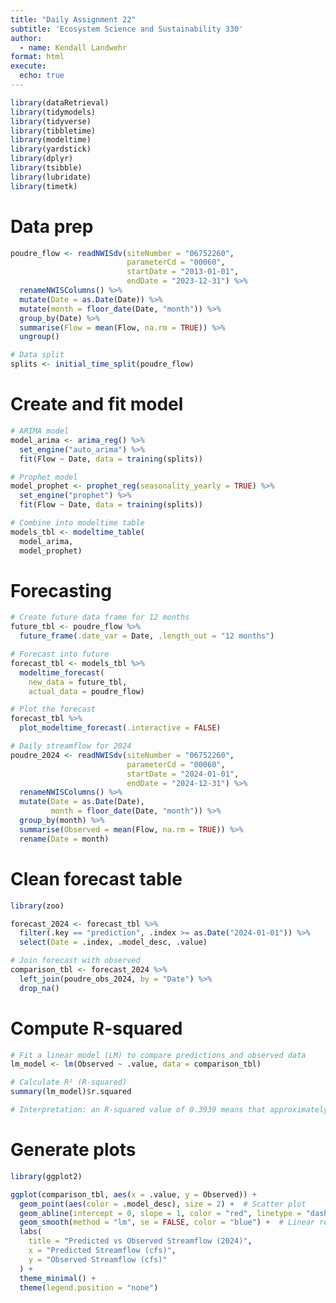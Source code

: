 ```yaml
---
title: "Daily Assignment 22"
subtitle: 'Ecosystem Science and Sustainability 330'
author:
  - name: Kendall Landwehr
format: html
execute:
  echo: true
---
```


```r
library(dataRetrieval)
library(tidymodels)
library(tidyverse)
library(tibbletime)
library(modeltime)
library(yardstick)
library(dplyr)
library(tsibble)
library(lubridate)
library(timetk)
```
# Data prep
```r
poudre_flow <- readNWISdv(siteNumber = "06752260",  
                          parameterCd = "00060",    
                          startDate = "2013-01-01",   
                          endDate = "2023-12-31") %>% 
  renameNWISColumns() %>%
  mutate(Date = as.Date(Date)) %>%
  mutate(month = floor_date(Date, "month")) %>%
  group_by(Date) %>%
  summarise(Flow = mean(Flow, na.rm = TRUE)) %>%
  ungroup()

# Data split
splits <- initial_time_split(poudre_flow)
```

# Create and fit model
```r
# ARIMA model
model_arima <- arima_reg() %>%
  set_engine("auto_arima") %>%
  fit(Flow ~ Date, data = training(splits))

# Prophet model
model_prophet <- prophet_reg(seasonality_yearly = TRUE) %>%
  set_engine("prophet") %>%
  fit(Flow ~ Date, data = training(splits))

# Combine into modeltime table
models_tbl <- modeltime_table(
  model_arima,
  model_prophet)
```
# Forecasting
```r
# Create future data frame for 12 months
future_tbl <- poudre_flow %>%
  future_frame(.date_var = Date, .length_out = "12 months")

# Forecast into future
forecast_tbl <- models_tbl %>%
  modeltime_forecast(
    new_data = future_tbl,
    actual_data = poudre_flow)

# Plot the forecast
forecast_tbl %>%
  plot_modeltime_forecast(.interactive = FALSE)
```

```r
# Daily streamflow for 2024
poudre_2024 <- readNWISdv(siteNumber = "06752260",
                          parameterCd = "00060",
                          startDate = "2024-01-01",
                          endDate = "2024-12-31") %>%
  renameNWISColumns() %>%
  mutate(Date = as.Date(Date),
         month = floor_date(Date, "month")) %>%
  group_by(month) %>%
  summarise(Observed = mean(Flow, na.rm = TRUE)) %>%
  rename(Date = month)
```
# Clean forecast table
```r
library(zoo)

forecast_2024 <- forecast_tbl %>%
  filter(.key == "prediction", .index >= as.Date("2024-01-01")) %>%
  select(Date = .index, .model_desc, .value)

# Join forecast with observed
comparison_tbl <- forecast_2024 %>%
  left_join(poudre_obs_2024, by = "Date") %>%
  drop_na()
```

# Compute R-squared 
```r
# Fit a linear model (LM) to compare predictions and observed data
lm_model <- lm(Observed ~ .value, data = comparison_tbl)

# Calculate R² (R-squared)
summary(lm_model)$r.squared

# Interpretation: an R-squared value of 0.3939 means that approximately 39.4% of the variation of observed streamflow can be explained by the model. The model provides a moderate fit for the data but could use a lot of improvement. 
```

# Generate plots
```r
library(ggplot2)

ggplot(comparison_tbl, aes(x = .value, y = Observed)) +
  geom_point(aes(color = .model_desc), size = 2) +  # Scatter plot
  geom_abline(intercept = 0, slope = 1, color = "red", linetype = "dashed") +  # 1:1 line
  geom_smooth(method = "lm", se = FALSE, color = "blue") +  # Linear regression line
  labs(
    title = "Predicted vs Observed Streamflow (2024)",
    x = "Predicted Streamflow (cfs)",
    y = "Observed Streamflow (cfs)"
  ) +
  theme_minimal() +
  theme(legend.position = "none")
```

